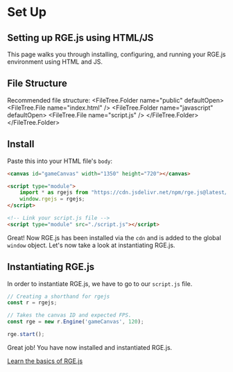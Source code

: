

# Set Up 

## Setting up RGE.js using HTML/JS
This page walks you through installing, configuring, and running your RGE.js environment using HTML and JS.

## File Structure
Recommended file structure:
<FileTree>
  <FileTree.Folder name="public" defaultOpen>
    <FileTree.File name="index.html" />
    <FileTree.Folder name="javascript" defaultOpen>
        <FileTree.File name="script.js" />
    </FileTree.Folder>
  </FileTree.Folder>
</FileTree>

## Install
Paste this into your HTML file's `body`:
```html copy filename="index.html"
<canvas id="gameCanvas" width="1350" height="720"></canvas>

<script type="module">
    import * as rgejs from "https://cdn.jsdelivr.net/npm/rge.js@latest/index.js"
    window.rgejs = rgejs;
</script>

<!-- Link your script.js file -->
<script type="module" src="./script.js"></script>
```
Great! Now RGE.js has been installed via the `cdn` and is added to the global `window` object. Let's now take a look at instantiating RGE.js.

## Instantiating RGE.js
In order to instantiate RGE.js, we have to go to our `script.js` file.

```javascript copy filename="javascript/script.js"
// Creating a shorthand for rgejs
const r = rgejs;

// Takes the canvas ID and expected FPS.
const rge = new r.Engine('gameCanvas', 120);

rge.start();
```

Great job! You have now installed and instantiated RGE.js.

[Learn the basics of RGE.js](/learn/rgeobject)